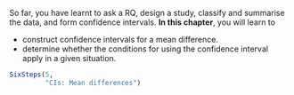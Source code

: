 ::: {.objectivesBox .objectives data-latex="{iconmonstr-target-4-240.png}"}
So far, you have learnt to ask a RQ, design a study, classify and summarise the data, and form confidence intervals. 
**In this chapter**, you will learn to

* construct confidence intervals for a mean difference.
* determine whether the conditions for using the confidence interval apply in a given situation.
:::



```r
SixSteps(5, 
         "CIs: Mean differences")
```